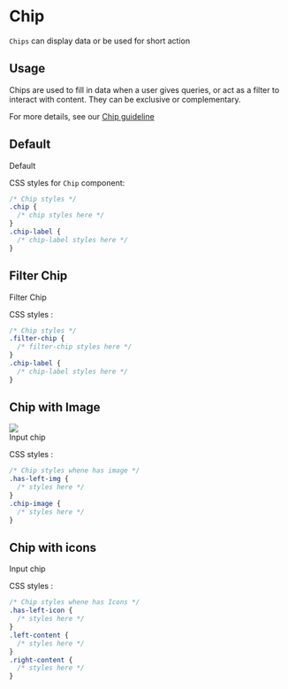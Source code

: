 
<Meta title="Components / Selection controls / Chip" />

# Chip

`Chips` can display data or be used for short action

## Usage
Chips are used to fill in data when a user gives queries, or act as a filter to interact with content. They can be exclusive or complementary.

For more details, see our [Chip guideline](https://zeroheight.com/9b39bb2a0/p/779f6f-chips/b/964f27)



## Default
<Canvas> 
    <div class="chip">
      <div class="chip-label">Default</div>
    </div>
</Canvas> 
 
CSS styles for `Chip` component:

```css
/* Chip styles */
.chip {
  /* chip styles here */
}
.chip-label {
  /* chip-label styles here */
}
```

## Filter Chip
<Canvas> 
    <div class="filter-chip selected">
      <div class="left-content"><i class="mas-icon mas-checked"></i></div>
      <div class="chip-label">Filter Chip</div>
    </div>
</Canvas> 
 
CSS styles :

```css
/* Chip styles */
.filter-chip {
  /* filter-chip styles here */
}
.chip-label {
  /* chip-label styles here */
}
```

## Chip with Image

<Canvas> 
    <div class="chip has-left-img">
      <div class="left-content">
        <img class="chip-image" src="/assets/img/chip-img.png"/>
      </div>
      <div class="chip-label">Input chip</div>
    </div>
</Canvas>

CSS styles :

```css
/* Chip styles whene has image */
.has-left-img {
  /* styles here */
}
.chip-image {
  /* styles here */
}
```

## Chip with icons

<Canvas> 
    <div class="chip has-left-icon">
      <div class="left-content">
        <i class="mas-check-outlined mas-icon mas-system-and-device--outlined"></i>
      </div>
      <div class="chip-label">
        Input chip
      </div>
      <div class="right-content">
        <i class="mas-icon mas-math-and-finance--outlined mas-x-outlined right"></i>
      </div>
    </div>
</Canvas>

CSS styles :

```css
/* Chip styles whene has Icons */
.has-left-icon {
  /* styles here */
}
.left-content {
  /* styles here */
}
.right-content {
  /* styles here */
}
```